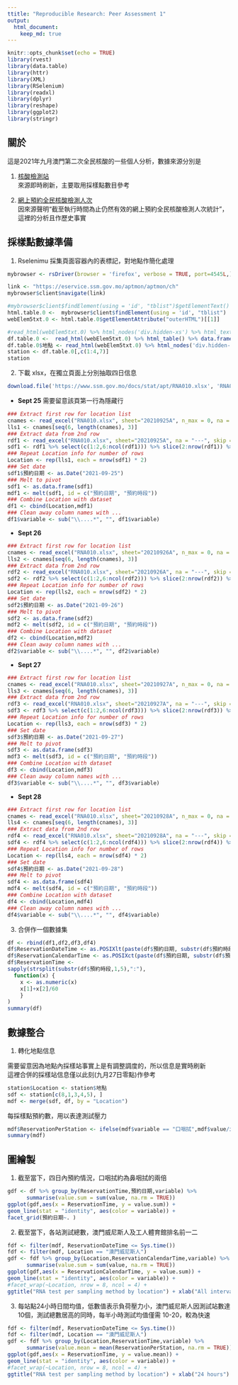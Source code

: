 ```yaml
---
ttitle: "Reproducible Research: Peer Assessment 1"
output: 
  html_document:
    keep_md: true
---
```


```r
knitr::opts_chunk$set(echo = TRUE)
library(rvest)
library(data.table)
library(httr)
library(XML)
library(RSelenium)
library(readxl)
library(dplyr)
library(reshape)
library(ggplot2)
library(stringr)
```

## 關於  

這是2021年九月澳門第二次全民核酸的一些個人分析，數據來源分別是  
  
1. [核酸檢測站](https://eservice.ssm.gov.mo/aptmon/aptmon/ch)  
來源即時刷新，主要取用採樣點數目參考  

2. [網上預約全民核酸檢測人次](https://www.ssm.gov.mo/docs/stat/apt/RNA010.xlsx)  
因來源聲明“截至執行時間為止仍然有效的網上預約全民核酸檢測人次統計”，這裡的分析且作歷史事實  

## 採樣點數據準備

1. Rselenimu 採集頁面容器內的表標記，對地點作簡化處理  

```r
mybrowser <- rsDriver(browser = 'firefox', verbose = TRUE, port=4545L,)
```

```r
link <- "https://eservice.ssm.gov.mo/aptmon/aptmon/ch"
mybrowser$client$navigate(link)

#mybrowser$client$findElement(using = 'id', "tblist")$getElementText()
html.table.0 <-  mybrowser$client$findElement(using = 'id', "tblist")
webElem5txt.0 <- html.table.0$getElementAttribute("outerHTML")[[1]]

#read_html(webElem5txt.0) %>% html_nodes('div.hidden-xs') %>% html_text(trim = TRUE)
df.table.0 <-  read_html(webElem5txt.0) %>% html_table() %>% data.frame(.)
df.table.0$地點 <- read_html(webElem5txt.0) %>% html_nodes('div.hidden-xs') %>% html_text(trim = TRUE)
station <- df.table.0[,c(1:4,7)]
station
```

2. 下載 xlsx，在獨立頁面上分別抽取四日信息  

```r
download.file('https://www.ssm.gov.mo/docs/stat/apt/RNA010.xlsx', 'RNA010.xlsx', method='curl' )
```

- **Sept 25**   需要留意該頁第一行為隱藏行  
```r
### Extract first row for location list
cnames <- read_excel("RNA010.xlsx", sheet="20210925A", n_max = 0, na = "---") %>% names()
lls1 <- cnames[seq(6, length(cnames), 3)]
### Extract data from 2nd row 
rdf1 <- read_excel("RNA010.xlsx", sheet="20210925A", na = "---", skip = 2) #skip 2 because there exists a hidden row 1 in this spreadsheet
sdf1 <- rdf1 %>% select(c(1:2,6:ncol(rdf1))) %>% slice(2:nrow(rdf1)) %>% select(-contains("總人次"))
### Repeat Location info for number of rows
Location <- rep(lls1, each = nrow(sdf1) * 2)
### Set date
sdf1$預約日期 <- as.Date("2021-09-25")
### Melt to pivot
sdf1 <- as.data.frame(sdf1)
mdf1 <- melt(sdf1, id = c("預約日期", "預約時段"))
### Combine Location with dataset
df1 <- cbind(Location,mdf1)
### Clean away column names with ...
df1$variable <- sub("\\....*", "", df1$variable)
```

- **Sept 26**  
```r
### Extract first row for location list
cnames <- read_excel("RNA010.xlsx", sheet="20210926A", n_max = 0, na = "---") %>% names()
lls2 <- cnames[seq(6, length(cnames), 3)]
### Extract data from 2nd row 
rdf2 <- read_excel("RNA010.xlsx", sheet="20210926A", na = "---", skip = 1)
sdf2 <- rdf2 %>% select(c(1:2,6:ncol(rdf2))) %>% slice(2:nrow(rdf2)) %>% select(-contains("總人次"))
### Repeat Location info for number of rows
Location <- rep(lls2, each = nrow(sdf2) * 2)
### Set date
sdf2$預約日期 <- as.Date("2021-09-26")
### Melt to pivot
sdf2 <- as.data.frame(sdf2)
mdf2 <- melt(sdf2, id = c("預約日期", "預約時段"))
### Combine Location with dataset
df2 <- cbind(Location,mdf2)
### Clean away column names with ...
df2$variable <- sub("\\....*", "", df2$variable)
```

- **Sept 27**  
```r
### Extract first row for location list
cnames <- read_excel("RNA010.xlsx", sheet="20210927A", n_max = 0, na = "---") %>% names()
lls3 <- cnames[seq(6, length(cnames), 3)]
### Extract data from 2nd row 
rdf3 <- read_excel("RNA010.xlsx", sheet="20210927A", na = "---", skip = 1)
sdf3 <- rdf3 %>% select(c(1:2,6:ncol(rdf3))) %>% slice(2:nrow(rdf3)) %>% select(-contains("總人次"))
### Repeat Location info for number of rows
Location <- rep(lls3, each = nrow(sdf3) * 2)
### Set date
sdf3$預約日期 <- as.Date("2021-09-27")
### Melt to pivot
sdf3 <- as.data.frame(sdf3)
mdf3 <- melt(sdf3, id = c("預約日期", "預約時段"))
### Combine Location with dataset
df3 <- cbind(Location,mdf3)
### Clean away column names with ...
df3$variable <- sub("\\....*", "", df3$variable)
```

- **Sept 28**  
```r
### Extract first row for location list
cnames <- read_excel("RNA010.xlsx", sheet="20210928A", n_max = 0, na = "---") %>% names()
lls4 <- cnames[seq(6, length(cnames), 3)]
### Extract data from 2nd row 
rdf4 <- read_excel("RNA010.xlsx", sheet="20210928A", na = "---", skip = 1)
sdf4 <- rdf4 %>% select(c(1:2,6:ncol(rdf4))) %>% slice(2:nrow(rdf4)) %>% select(-contains("總人次"))
### Repeat Location info for number of rows
Location <- rep(lls4, each = nrow(sdf4) * 2)
### Set date
sdf4$預約日期 <- as.Date("2021-09-28")
### Melt to pivot
sdf4 <- as.data.frame(sdf4)
mdf4 <- melt(sdf4, id = c("預約日期", "預約時段"))
### Combine Location with dataset
df4 <- cbind(Location,mdf4)
### Clean away column names with ...
df4$variable <- sub("\\....*", "", df4$variable)
```

3. 合併作一個數據集  

```r
df <- rbind(df1,df2,df3,df4)
df$ReservationDateTime <- as.POSIXlt(paste(df$預約日期, substr(df$預約時段,1,5)))
df$ReservationCalendarTime <- as.POSIXct(paste(df$預約日期, substr(df$預約時段,1,5)))
df$ReservationTime <- 
sapply(strsplit(substr(df$預約時段,1,5),":"),
  function(x) {
    x <- as.numeric(x)
    x[1]+x[2]/60
    }
)
summary(df)
```


## 數據整合  

1. 轉化地點信息  

需要留意因為地點內採樣站事實上是有調整調度的，所以信息是實時刷新  
這裡合併的採樣站信息僅以此刻(九月27日零點)作參考  

```r
station$Location <- station$地點
sdf <- station[c(8,1,3,4,5), ]
mdf <- merge(sdf, df, by = "Location")
```

每採樣點預約數，用以表達測試壓力  

```r
mdf$ReservationPerStation <- ifelse(mdf$variable == "口咽拭",mdf$value/ifelse(mdf$口採樣點==0,1,mdf$口採樣點),mdf$value/ifelse(mdf$鼻採樣點==0,1,mdf$鼻採樣點))
summary(mdf)
```

## 圖繪製  

1. 截至當下，四日內預約情況，口咽拭約為鼻咽拭的兩倍  

```r
gdf <- df %>% group_by(ReservationTime,預約日期,variable) %>%
      summarise(value.sum = sum(value, na.rm = TRUE))
ggplot(gdf,aes(x = ReservationTime, y = value.sum)) +
geom_line(stat = "identity", aes(color = variable)) +
facet_grid(預約日期~. )
```

2. 截至當下，各站測試總數，澳門威尼斯人及工人體育館排名前一二

```r
fdf <- filter(mdf, ReservationDateTime <= Sys.time())
fdf <- filter(mdf, Location == "澳門威尼斯人")
gdf <- fdf %>% group_by(Location,ReservationCalendarTime,variable) %>%
      summarise(value.sum = sum(value, na.rm = TRUE))
ggplot(gdf,aes(x = ReservationCalendarTime, y = value.sum)) +
geom_line(stat = "identity", aes(color = variable)) +
#facet_wrap(~Location, nrow = 8, ncol = 4) +
ggtitle("RNA test per sampling method by location") + xlab("All intervals") + ylab("Total test")
```

3. 每站點24小時日間均值，低數值表示負荷壓力小，澳門威尼斯人因測試站數達10個，測試總數居高的同時，每半小時測試均值僅需 10-20，較為快速   

```r
fdf <- filter(mdf, ReservationDateTime <= Sys.time())
fdf <- filter(mdf, Location == "澳門威尼斯人")
gdf <- fdf %>% group_by(Location,ReservationTime,variable) %>%
      summarise(value.mean = mean(ReservationPerStation, na.rm = TRUE))
ggplot(gdf,aes(x = ReservationTime, y = value.mean)) +
geom_line(stat = "identity", aes(color = variable)) +
#facet_wrap(~Location, nrow = 8, ncol = 4) +
ggtitle("RNA test per sampling method by location") + xlab("24 hours") + ylab("Average test per station")
```